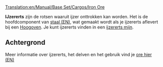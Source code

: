 [[Translation:en/Manual/Base Set/Cargos/Iron Ore]]
{{nl/Vertaling|en/Manual/Base Set/Cargos/Iron Ore|80}}

{{en/Manual/Base Set/Cargos/Cargo|name=IJzererts
|image=en/Manual/Base Set/Cargos/IronOre.png
|produced=[[en/Manual/Base Set/Industries/Iron Ore Mine]]
|accepted=[[en/Manual/Base Set/Industries/Steel Mill]]
}}

'''IJzererts''' zijn de rotsen waaruit ijzer onttrokken kan worden. Het is de hoofdcomponent van [[en/Manual/Base Set/Cargos/Steel|staal (EN)]], wat gemaakt wordt als je ijzererts aflevert bij een [[en/Manual/Base Set/Industries/Steel Mill|Hoogoven]]. Je kunt ijzererts vinden in een [[en/Manual/Base Set/Industries/Iron Ore Mine|ijzererts mijn]].

==Achtergrond==
Meer informatie over ijzererts, het delven en het gebruik vind je [https://www.wikipedia.org/wiki/Iron ore hier (EN)]